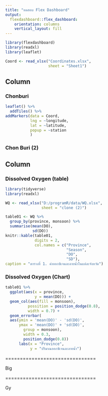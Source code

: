 ```yaml
---
title: "ทดสอบ Flex Dashboard"
output: 
  flexdashboard::flex_dashboard:
    orientation: columns
    vertical_layout: fill
---
```


```r
library(flexdashboard)
library(readxl)
library(leaflet)

Coord <- read_xlsx("Coordinates.xlsx",
                   sheet = "Sheet1")

```

Column {data-width=650 .tabset}
-----------------------------------------------------------------------

### Chonburi

```r
leaflet() %>%
  addTiles() %>%
addMarkers(data = Coord,
           lng = ~longitude,
           lat = ~latitude,
           popup = ~station
           )
```
### Chon Buri (2)

Column {data-width=350}
-----------------------------------------------------------------------

### Dissolved Oxygen (table)

```r
library(tidyverse)
library(readxl)

WQ <- read_xlsx("D:/programR/data/WQ.xlsx",
                sheet = "clone (2)")

table01 <- WQ %>%
  group_by(province, monsoon) %>%
  summarise(mean(DO),
            sd(DO))
knitr::kable(table01,
             digits = 2,
             col.names = c("Province",
                           "Season",
                           "DO",
                           "SD"),
caption = "ตารางที่ 1. ค่าออกซิเจนละลายน้ำในแต่ละจังหวัด")


```

### Dissolved Oxygen (Chart)

```r
table01 %>%
  ggplot(aes(x = province,
             y = mean(DO))) +
  geom_col(aes(fill = monsoon),
          possition = position_dodge(0.8),
          width = 0.7) +
  geom_errorbar(
  aes(ymin = 'mean(DO)' - 'sd(DO)',
      ymax = 'mean(DO)' + 'sd(DO)',
        group = monsoon),
        width = 0.3,
        position_dodge(0.8))
      labs(x = "Province",
           y = "ปริมาณออกซิเจนละลายน้ำ")
```



===============================

Big

===============================

Gy
